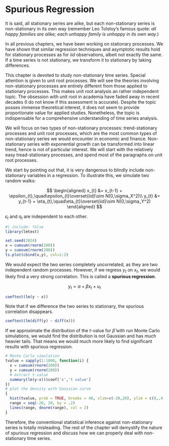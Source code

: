 # Spurious Regression

It is said, all stationary series are alike, but each non-stationary
series is non-stationary in its own way (remember Leo Tolstoy's famous
quote: *all happy families are alike; each unhappy family is unhappy in
its own way.*)

In all previous chapters, we have been working on stationary processes.
We have shown that similar regression techniques and asymptotic results
hold for stationary processes as for $iid$ observations, albeit not
exactly the same. If a time series is not stationary, we transform it to
stationary by taking differences.

This chapter is devoted to study non-stationary time series. Special
attention is given to unit root processes. We will see the theories
involving non-stationary processes are entirely different from those
applied to stationary processes. This makes unit root analysis an rather
independent topic. The obsession with unit root in academia have faded
away in recent decades (I do not know if this assessment is accurate).
Despite the topic posses immense theoretical interest, it does not seem
to provide proportionate value for applied studies. Nonetheless, the
topic is indispensable for a comprehensive understanding of time series
analysis.

We will focus on two types of non-stationary processes: trend-stationary
processes and unit root processes, which are the most common types of
non-stationary series we would encounter in economic and finance.
Non-stationary series with exponential growth can be transformed into
linear trend, hence is not of particular interest. We will start with
the relatively easy tread-stationary processes, and spend most of the
paragraphs on unit root processes.

We start by pointing out that, it is very dangerous to blindly include
non-stationary variables in a regression. To illustrate this, we
simulate two random walks:

$$
\begin{aligned}
x_{t} &= x_{t-1} + \epsilon_{t},\quad\epsilon_{t}\overset{iid}\sim N(0,\sigma_X^2)\\
y_{t} &= y_{t-1} + \eta_{t},\quad\eta_{t}\overset{iid}\sim N(0,\sigma_Y^2)
\end{aligned}
$$

$\epsilon_t$ and $\eta_t$ are independent to each other.

```r
#| include: false
library(lmtest)
```

```r
set.seed(2024)
x = cumsum(rnorm(200))
y = cumsum(rnorm(200))
ts.plot(cbind(x,y), col=1:2)
```

We would expect the two series completely uncorrelated, as they are two
independent random processes. However, if we regress $y_t$ on $x_t$, we
would likely find a very strong correlation. This is called a **spurious
regression**.

$$
y_t = \alpha + \beta x_t + u_t
$$

```r
coeftest(lm(y ~ x))
```

Note that if we difference the two series to stationary, the spurious
correlation disappears.

```r
coeftest(lm(diff(y) ~ diff(x)))
```

If we approximate the distribution of the $t$-value for $\hat\beta$ with
run Monte Carlo simulations, we would find the distribution is not
Gaussian and has much heavier tails. That means we would much more
likely to find significant results with spurious regression.

```r
# Monte Carlo simulation
tvalue = sapply(1:1000, function(i) {
  x = cumsum(rnorm(200))
  y = cumsum(rnorm(200))
  # extract t-value
  summary(lm(y~x))$coef['x','t value']
})
# plot the density with Gaussian curve
{
  hist(tvalue, prob = TRUE, breaks = 40, xlim=c(-20,20), ylim = c(0,.4))
  range = seq(-20, 20, by = .2)
  lines(range, dnorm(range), col = 2)
}
```

Therefore, the conventional statistical inference against non-stationary
series is totally misleading. The rest of the chapter will demystify the
nature of spurious regression and discuss how we can properly deal with
non-stationary time series.
